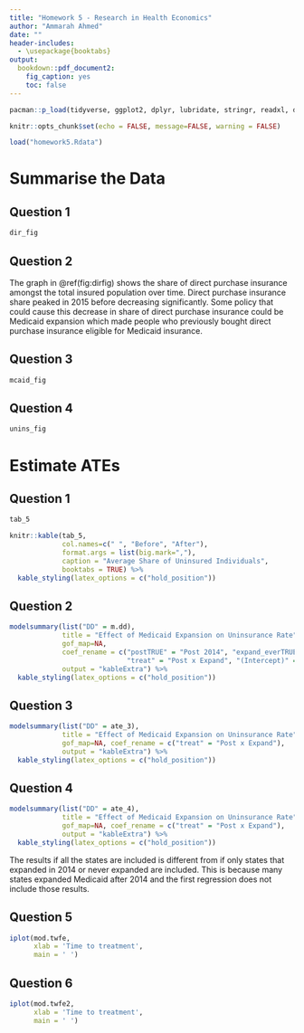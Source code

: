 ```yaml
---
title: "Homework 5 - Research in Health Economics"
author: "Ammarah Ahmed"
date: ""
header-includes:
  - \usepackage{booktabs}
output: 
  bookdown::pdf_document2:
    fig_caption: yes
    toc: false
---
```

```r
pacman::p_load(tidyverse, ggplot2, dplyr, lubridate, stringr, readxl, data.table, gdata, modelsummary, fixest, kableExtra)
```

```r
knitr::opts_chunk$set(echo = FALSE, message=FALSE, warning = FALSE)
```

```r
load("homework5.Rdata")
```

# Summarise the Data

## Question 1

```r
dir_fig
```

## Question 2 

The graph in \@ref(fig:dirfig) shows the share of direct purchase insurance amongst the total insured population over time. Direct purchase insurance share peaked in 2015 before decreasing significantly. Some policy that could cause this decrease in share of direct purchase insurance could be Medicaid expansion which made people who previously bought direct purchase insurance eligible for Medicaid insurance. 

\newpage 

## Question 3

```r
mcaid_fig
```

\newpage 

## Question 4
```r
unins_fig
```

\newpage
# Estimate ATEs

## Question 1

```r
tab_5
```

```r
knitr::kable(tab_5, 
             col.names=c(" ", "Before", "After"),
             format.args = list(big.mark=","), 
             caption = "Average Share of Uninsured Individuals",
             booktabs = TRUE) %>%
  kable_styling(latex_options = c("hold_position"))
```

## Question 2

```r
modelsummary(list("DD" = m.dd),
             title = "Effect of Medicaid Expansion on Uninsurance Rate",
             gof_map=NA,
             coef_rename = c("postTRUE" = "Post 2014", "expand_everTRUE" = "Expand", 
                             "treat" = "Post x Expand", "(Intercept)" = "Intercept"),
             output = "kableExtra") %>%
  kable_styling(latex_options = c("hold_position"))
```

## Question 3

```r
modelsummary(list("DD" = ate_3),
             title = "Effect of Medicaid Expansion on Uninsurance Rate",
             gof_map=NA, coef_rename = c("treat" = "Post x Expand"),
             output = "kableExtra") %>%
  kable_styling(latex_options = c("hold_position"))
```

\newpage 
## Question 4

```r
modelsummary(list("DD" = ate_4),
             title = "Effect of Medicaid Expansion on Uninsurance Rate",
             gof_map=NA, coef_rename = c("treat" = "Post x Expand"),
             output = "kableExtra") %>%
  kable_styling(latex_options = c("hold_position"))
```

The results if all the states are included is different from if only states that expanded in 2014 or never expanded are included. This is because many states expanded Medicaid after 2014 and the first regression does not include those results.

\newpage 
## Question 5

```r
iplot(mod.twfe, 
      xlab = 'Time to treatment',
      main = ' ')
```

\newpage 
## Question 6

```r
iplot(mod.twfe2, 
      xlab = 'Time to treatment',
      main = ' ')
```




